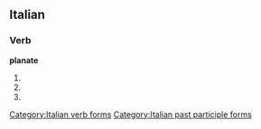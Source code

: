 ==Italian==

===Verb===
'''planate'''

# {{form of|[[second-person|Second-person]] [[plural]] [[present tense]]|[[planare#Italian|planare]]|lang=Italian}}
# {{form of|Second-person plural [[imperative]]|planare#Italian|planare|lang=Italian}}
# {{form of|[[feminine|Feminine]] plural|[[planato]]}}

[[Category:Italian verb forms]]
[[Category:Italian past participle forms]]